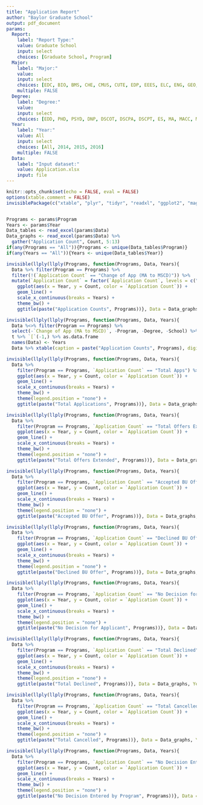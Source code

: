 ```yaml
---
title: "Application Report"
author: "Baylor Graduate School"
output: pdf_document
params: 
  Report:
    label: "Report Type:"
    value: Graduate School
    input: select
    choices: [Graduate School, Program]
  Major:
    label: "Major:"
    value: 
    input: select
    choices: [EDC, BIO, BMS, CHE, CMUS, CUTE, EDP, EEES, ELC, ENG, GEO, HESL, HIS, IS, KENH, MECH, MTH, PHI, PHY, PSC, PSY, REL, SOC, STAT, CPSY, NMID, NUPR, OCTH, EM, ORCL, SURG, ORTH, SPSY, AMS, CMTN, COM, CSD, INTR, JOU, MST, SPA, THEA, ACC, BUAD, EMBA, OMBA, EGR, DIR, HCA, INTJ, COMP, COND, COPI, MUED, MUHL, MUTH, PERF, PPP, CHED, PPA, CSI, EBIO, ENSC, NUTR, BME, ECO, EDA, HESA, HHPR, ONLI, TAX, NMJ, SWO, ENV, EP, SPPE, SMGT, ENT, HESR, PT, NUTN]
    multiple: FALSE
  Degree:
    label: "Degree:"
    value: 
    input: select
    choices: [EDD, PHD, PSYD, DNP, DSCOT, DSCPA, DSCPT, ES, MA, MACC, MBA, ME, MFA, MHA, MIJ, MM, MPH, MPP, MS, MSBME, MSCD, MSECE, MSECO, MSED, MSIS, MSME, MSN, MTA, NDG, DMA, MES, DPT]
  Year:
    label: "Year:"
    value: All
    input: select
    choices: [All, 2014, 2015, 2016]
    multiple: FALSE
  Data: 
    label: "Input dataset:"
    value: Application.xlsx
    input: file
---
```


```r
knitr::opts_chunk$set(echo = FALSE, eval = FALSE)
options(xtable.comment = FALSE)
invisiblePackage(c("xtable", "plyr", "tidyr", "readxl", "ggplot2", "magrittr", "dplyr"))


Programs <- params$Program
Years <- params$Year
Data_tables <- read_excel(params$Data)
Data_graphs <- read_excel(params$Data) %>%
  gather("Application Count", Count, 5:13) 
if(any(Programs == "All")){Programs <- unique(Data_tables$Program)}
if(any(Years == "All")){Years <- unique(Data_tables$Year)}
```

```r
invisible(llply(llply(Programs, function(Programs, Data, Years){
  Data %>% filter(Program == Programs) %>%
  filter(!(`Application Count` == "Change of App (MA to MSCD)")) %>%
  mutate(`Application Count` = factor(`Application Count`, levels = c("Total Apps", "Total Offers Extended", "Accepted BU Offer", "Declined BU Offer", "No Decision for Applicant", "Total Declined", "Total Cancelled", "No Decision Entered by Program"))) %>%
    ggplot(aes(x = Year, y = Count, color = `Application Count`)) +
    geom_line() +
    scale_x_continuous(breaks = Years) +
    theme_bw() +
    ggtitle(paste("Application Counts", Programs))}, Data = Data_graphs, Years = Years), print))
```

```r
invisible(llply(llply(Programs, function(Programs, Data, Years){
  Data %<>% filter(Program == Programs) %>%
  select(-`Change of App (MA to MSCD)`, -Program, -Degree, -School) %>%
  t %>% `[`(-1,) %>% as.data.frame 
  names(Data) <- Years
  Data %>% xtable(caption = paste("Application Counts", Programs), digits = 0)}, Data = Data_tables, Years = Years), function(x){print(x)}))
```

```r
invisible(llply(llply(Programs, function(Programs, Data, Years){
  Data %>% 
    filter(Program == Programs, `Application Count` == "Total Apps") %>%
    ggplot(aes(x = Year, y = Count, color = `Application Count`)) +
    geom_line() +
    scale_x_continuous(breaks = Years) +
    theme_bw() +
    theme(legend.position = "none") +
    ggtitle(paste("Total Applications", Programs))}, Data = Data_graphs, Years = Years), print))
```

```r
invisible(llply(llply(Programs, function(Programs, Data, Years){
  Data %>% 
    filter(Program == Programs, `Application Count` == "Total Offers Extended") %>%
    ggplot(aes(x = Year, y = Count, color = `Application Count`)) +
    geom_line() +
    scale_x_continuous(breaks = Years) +
    theme_bw() +
    theme(legend.position = "none") +
    ggtitle(paste("Total Offers Extended", Programs))}, Data = Data_graphs, Years = Years), print))
```

```r
invisible(llply(llply(Programs, function(Programs, Data, Years){
  Data %>% 
    filter(Program == Programs, `Application Count` == "Accepted BU Offer") %>%
    ggplot(aes(x = Year, y = Count, color = `Application Count`)) +
    geom_line() +
    scale_x_continuous(breaks = Years) +
    theme_bw() +
    theme(legend.position = "none") +
    ggtitle(paste("Accepted BU Offer", Programs))}, Data = Data_graphs, Years = Years), print))
```

```r
invisible(llply(llply(Programs, function(Programs, Data, Years){
  Data %>% 
    filter(Program == Programs, `Application Count` == "Declined BU Offer") %>%
    ggplot(aes(x = Year, y = Count, color = `Application Count`)) +
    geom_line() +
    scale_x_continuous(breaks = Years) +
    theme_bw() +
    theme(legend.position = "none") +
    ggtitle(paste("Declined BU Offer", Programs))}, Data = Data_graphs, Years = Years), print))
```

```r
invisible(llply(llply(Programs, function(Programs, Data, Years){
  Data %>% 
    filter(Program == Programs, `Application Count` == "No Decision for Applicant") %>%
    ggplot(aes(x = Year, y = Count, color = `Application Count`)) +
    geom_line() +
    scale_x_continuous(breaks = Years) +
    theme_bw() +
    theme(legend.position = "none") +
    ggtitle(paste("No Decision for Applicant", Programs))}, Data = Data_graphs, Years = Years), print))
```

```r
invisible(llply(llply(Programs, function(Programs, Data, Years){
  Data %>% 
    filter(Program == Programs, `Application Count` == "Total Declined") %>%
    ggplot(aes(x = Year, y = Count, color = `Application Count`)) +
    geom_line() +
    scale_x_continuous(breaks = Years) +
    theme_bw() +
    theme(legend.position = "none") +
    ggtitle(paste("Total Declined", Programs))}, Data = Data_graphs, Years = Years), print))
```

```r
invisible(llply(llply(Programs, function(Programs, Data, Years){
  Data %>% 
    filter(Program == Programs, `Application Count` == "Total Cancelled") %>%
    ggplot(aes(x = Year, y = Count, color = `Application Count`)) +
    geom_line() +
    scale_x_continuous(breaks = Years) +
    theme_bw() +
    theme(legend.position = "none") +
    ggtitle(paste("Total Cancelled", Programs))}, Data = Data_graphs, Years = Years), print))
```

```r
invisible(llply(llply(Programs, function(Programs, Data, Years){
  Data %>% 
    filter(Program == Programs, `Application Count` == "No Decision Entered by Program") %>%
    ggplot(aes(x = Year, y = Count, color = `Application Count`)) +
    geom_line() +
    scale_x_continuous(breaks = Years) +
    theme_bw() +
    theme(legend.position = "none") +
    ggtitle(paste("No Decision Entered by Program", Programs))}, Data = Data_graphs, Years = Years), print))
```
